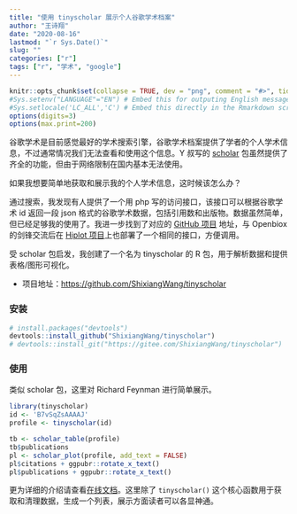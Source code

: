 ```yaml
---
title: "使用 tinyscholar 展示个人谷歌学术档案"
author: "王诗翔"
date: "2020-08-16"
lastmod: "`r Sys.Date()`"
slug: ""
categories: ["r"]
tags: ["r", "学术", "google"]
---
```


```r
knitr::opts_chunk$set(collapse = TRUE, dev = "png", comment = "#>", tidy = "styler")
#Sys.setenv("LANGUAGE"="EN") # Embed this for outputing English message
#Sys.setlocale('LC_ALL','C') # Embed this directly in the Rmarkdown script that contains the Chinese character comment
options(digits=3)
options(max.print=200)
```

谷歌学术是目前感觉最好的学术搜索引擎，谷歌学术档案提供了学者的个人学术信息，不过通常情况我们无法查看和使用这个信息。Y 叔写的 [scholar](https://cran.r-project.org/web/packages/scholar/vignettes/scholar.html) 包虽然提供了齐全的功能，但由于网络限制在国内基本无法使用。

如果我想要简单地获取和展示我的个人学术信息，这时候该怎么办？

通过搜索，我发现有人提供了一个用 php 写的访问接口，该接口可以根据谷歌学术 id 返回一段 json 格式的谷歌学术数据，包括引用数和出版物。数据虽然简单，但已经足够我的使用了。我进一步找到了对应的 [GitHub 项目](https://github.com/fredrike/googlescholar-api/) 地址，与 Openbiox 的剑锋交流后在 [Hiplot 项目](https://hiplot.com.cn/)上也部署了一个相同的接口，方便调用。

受 scholar 包启发，我创建了一个名为 tinyscholar 的 R 包，用于解析数据和提供表格/图形可视化。

- 项目地址：<https://github.com/ShixiangWang/tinyscholar>

### 安装

```r
# install.packages("devtools")
devtools::install_github("ShixiangWang/tinyscholar")
# devtools::install_git("https://gitee.com/ShixiangWang/tinyscholar")
```

### 使用

类似 scholar 包，这里对 Richard Feynman 进行简单展示。


```r
library(tinyscholar)
id <- 'B7vSqZsAAAAJ'
profile <- tinyscholar(id)

tb <- scholar_table(profile)
tb$publications
pl <- scholar_plot(profile, add_text = FALSE)
pl$citations + ggpubr::rotate_x_text()
pl$publications + ggpubr::rotate_x_text()
```

更为详细的介绍请查看[在线文档](https://shixiangwang.github.io/tinyscholar/articles/tinyscholar.html)。这里除了 `tinyscholar()` 这个核心函数用于获取和清理数据，生成一个列表，展示方面读者可以各显神通。


